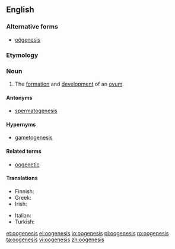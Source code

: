 ==English==
{{wikipedia}}

===Alternative forms===
* [[oögenesis]]

===Etymology===
{{prefix|oo|genesis}}

===Noun===
{{en-noun|oogeneses|-}}

# {{biology}} The [[formation]] and [[development]] of an [[ovum]].

====Antonyms====
* [[spermatogenesis]]

====Hypernyms====
* [[gametogenesis]]

====Related terms====
* [[oogenetic]]

====Translations====
{{trans-top|formation and development of ovum}}
* Finnish: {{t-|fi|oogeneesi}}
* Greek: {{t+|el|ωογένεση|f|tr=oogenesi}}
* Irish: {{t|ga|úigineas|m}}
{{trans-mid}}
* Italian: {{t-|it|oogenesi|f}}
* Turkish: {{t|tr|oogenez}}
{{trans-bottom}}

[[et:oogenesis]]
[[el:oogenesis]]
[[io:oogenesis]]
[[pl:oogenesis]]
[[ro:oogenesis]]
[[ta:oogenesis]]
[[vi:oogenesis]]
[[zh:oogenesis]]